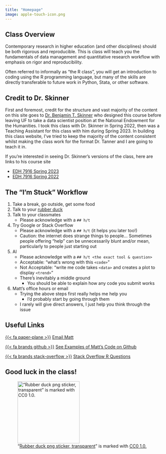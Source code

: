 ```yaml
---
title: "Homepage"
image: apple-touch-icon.png
---
```


## Class Overview

Contemporary research in higher education (and other disciplines) should be both rigorous and reproducible. This is class will teach you the fundamentals of data management and quantitative research workflow with emphasis on rigor and reproducibility.

Often referred to informally as "the R class", you will get an introduction to coding using the R programming language, but many of the skills are directly transferable to future work in Python, Stata, or other software.

## Credit to Dr. Skinner

First and foremost, credit for the structure and vast majority of the content on this site goes to [Dr. Benjamin T. Skinner](https://www.btskinner.io) who designed this course before leaving UF to take a data scientist position at the National Endowment for the Humanities. I took this class with Dr. Skinner in Spring 2022, then was a Teaching Assistant for this class with him during Spring 2023. In building this class website, I've tried to keep the majority of the content consistent whilst making the class work for the format Dr. Tanner and I are going to teach it in.

If you're interested in seeing Dr. Skinner's versions of the class, here are links to his course site

-   [EDH 7916 Spring 2023](https://edquant.github.io/edh7916/)
-   [EDH 7916 Spring 2022](https://edquant.github.io/past/edh7916/2022/spring/)

## The "I'm Stuck" Workflow

1)  Take a break, go outside, get some food
2)  Talk to your [rubber duck](https://en.wikipedia.org/wiki/Rubber_duck_debugging)
3)  Talk to your classmates
    -   Please acknowledge with a `## h/t`
4)  Try Google or Stack Overflow
    -   Please acknowledge with a `## h/t` (it helps you later too!)
    -   Caution: the internet does strange things to people... Sometimes people offering "help" can be unnecessarily blunt and/or mean, particularly to people just starting out
5)  AI
    - Please acknowledge with a `## h/t <the exact tool & question>`
    - Acceptable: "what's wrong with this `<code>`"
    - Not Acceptable: "write me code takes `<data>` and creates a plot to display `<trend>`"
    - There's inevitably a middle ground
        - You should be able to explain how any code you submit works
6)  Matt's office hours or email
    -   Trying the above steps first really helps me help you
          - I'd probably start by going through them
    -   I rarely will give direct answers, I just help you think through the issue

## Useful Links

[{{< fa paper-plane >}}]() [Email Matt](mailto:m.capaldi@ufl.edu)

[{{< fa brands github >}}](https://github.com/ttalVlatt) [See Examples of Matt's Code on Github](https://github.com/ttalVlatt)

[{{< fa brands stack-overflow >}}](https://stackoverflow.com/questions/tagged/r) [Stack Overflow R Questions](https://stackoverflow.com/questions/tagged/r)

## Good luck in the class!

!["[Rubber duck png sticker, transparent](https://www.rawpixel.com/image/6772898/png-sticker-public-domain)" is marked with [CC0 1.0.](https://creativecommons.org/publicdomain/zero/1.0/?ref=openverse)](site-attachments/Rubber-Duck.png){width=200px fig-align="left"}
